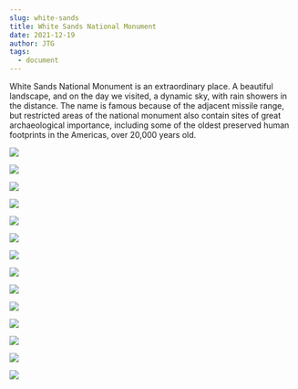 ```yaml
---
slug: white-sands
title: White Sands National Monument
date: 2021-12-19
author: JTG
tags:
  - document
---
```

White Sands National Monument is an extraordinary place. A beautiful landscape, and on the day we visited, a dynamic sky, with rain showers in the distance. The name is famous because of the adjacent missile range, but restricted areas of the national monument also contain sites of great archaeological importance, including some of the oldest preserved human footprints in the Americas, over 20,000 years old.

![](/images/img_3070.jpeg)

![](/images/img_3071.jpeg)

![](/images/img_3074.jpeg)

![](/images/img_3076.jpeg)

![](/images/img_8611.jpeg)

![](/images/img_3078.jpeg)

![](/images/img_8614.jpeg)

![](/images/img_3094.jpeg)

![](/images/img_3096.jpeg)

![](/images/img_3099.jpeg)

![](/images/img_3100.jpeg)

![](/images/img_3101.jpeg)

![](/images/img_3102.jpeg)

![](/images/img_3105.jpeg)